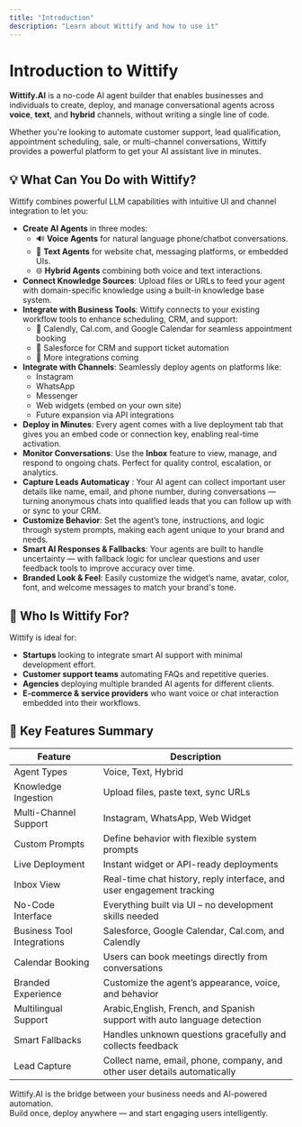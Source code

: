 ```yaml
---
title: "Introduction"
description: "Learn about Wittify and how to use it"
---
```



<LanguageSwitch />

# Introduction to Wittify

**Wittify.AI** is a no-code AI agent builder that enables businesses and individuals to create, deploy, and manage conversational agents across **voice**, **text**, and **hybrid** channels, without writing a single line of code.

Whether you're looking to automate customer support, lead qualification, appointment scheduling, sale, or multi-channel conversations, Wittify provides a powerful platform to get your AI assistant live in minutes.

## 💡 What Can You Do with Wittify?

Wittify combines powerful LLM capabilities with intuitive UI and channel integration to let you:

- **Create AI Agents** in three modes:
  - 🔊 **Voice Agents** for natural language phone/chatbot conversations.
  - 💬 **Text Agents** for website chat, messaging platforms, or embedded UIs.
  - 🌐 **Hybrid Agents** combining both voice and text interactions.
- **Connect Knowledge Sources**: Upload files or URLs to feed your agent with domain-specific knowledge using a built-in knowledge base system.
- **Integrate with Business Tools**: Wittify connects to your existing workflow tools to enhance scheduling, CRM, and support:
  - 📅 Calendly, Cal.com, and Google Calendar for seamless appointment booking
  - 📇 Salesforce for CRM and support ticket automation
  - 🧩 More integrations coming
- **Integrate with Channels**: Seamlessly deploy agents on platforms like:
  - Instagram
  - WhatsApp
  - Messenger
  - Web widgets (embed on your own site)
  - Future expansion via API integrations
- **Deploy in Minutes**: Every agent comes with a live deployment tab that gives you an embed code or connection key, enabling real-time activation.
- **Monitor Conversations**: Use the **Inbox** feature to view, manage, and respond to ongoing chats. Perfect for quality control, escalation, or analytics.
- **Capture Leads Automaticay** : Your AI agent can collect important user details like name, email, and phone number, during conversations — turning anonymous chats into qualified leads that you can follow up with or sync to your CRM.
- **Customize Behavior**: Set the agent’s tone, instructions, and logic through system prompts, making each agent unique to your brand and needs.
- **Smart AI Responses & Fallbacks**: Your agents are built to handle uncertainty — with fallback logic for unclear questions and user feedback tools to improve accuracy over time.
- **Branded Look & Feel**: Easily customize the widget’s name, avatar, color, font, and welcome messages to match your brand's tone.

## 🚀 Who Is Wittify For?

Wittify is ideal for:

- **Startups** looking to integrate smart AI support with minimal development effort.
- **Customer support teams** automating FAQs and repetitive queries.
- **Agencies** deploying multiple branded AI agents for different clients.
- **E-commerce & service providers** who want voice or chat interaction embedded into their workflows.

## 🔧 Key Features Summary

| Feature                    | Description                                                               |
| -------------------------- | ------------------------------------------------------------------------  |
| Agent Types                | Voice, Text, Hybrid                                                       |
| Knowledge Ingestion        | Upload files, paste text, sync URLs                                       |
| Multi-Channel Support      | Instagram, WhatsApp, Web Widget                                           |
| Custom Prompts             | Define behavior with flexible system prompts                              |
| Live Deployment            | Instant widget or API-ready deployments                                   |
| Inbox View                 | Real-time chat history, reply interface, and user engagement tracking     |
| No-Code Interface          | Everything built via UI – no development skills needed                    | 
| Business Tool Integrations | Salesforce, Google Calendar, Cal.com, and Calendly                        |
| Calendar Booking           | Users can book meetings directly from conversations                       |
| Branded Experience         | Customize the agent’s appearance, voice, and behavior                     |
| Multilingual Support       | Arabic,English, French, and Spanish support with auto language detection  |
| Smart Fallbacks            | Handles unknown questions gracefully and collects feedback                |
| Lead Capture               | Collect name, email, phone, company, and other user details automatically |

Wittify.AI is the bridge between your business needs and AI-powered automation.\
Build once, deploy anywhere — and start engaging users intelligently.

